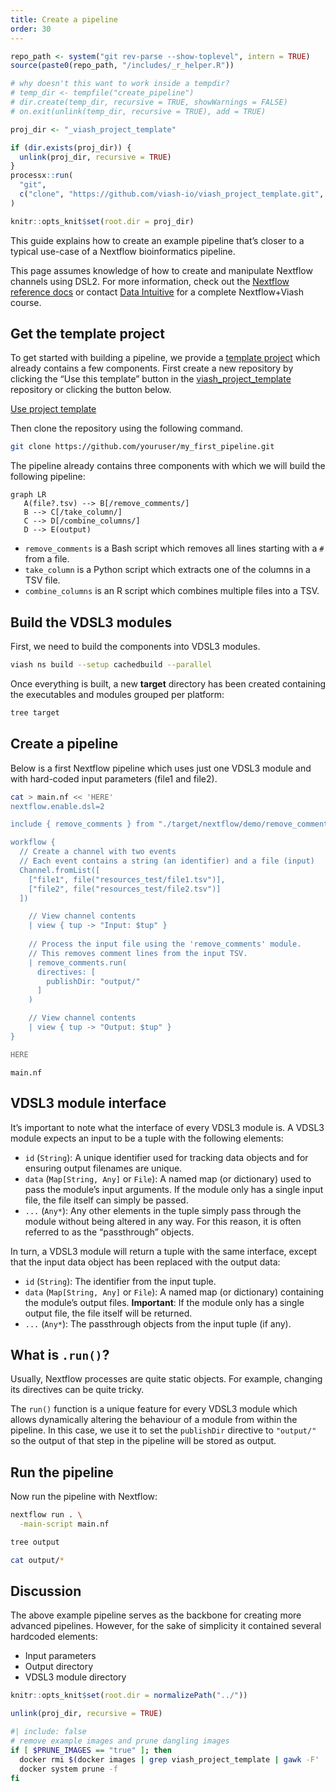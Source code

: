 ```yaml
---
title: Create a pipeline
order: 30
---
```



```r
repo_path <- system("git rev-parse --show-toplevel", intern = TRUE)
source(paste0(repo_path, "/includes/_r_helper.R"))

# why doesn't this want to work inside a tempdir?
# temp_dir <- tempfile("create_pipeline")
# dir.create(temp_dir, recursive = TRUE, showWarnings = FALSE)
# on.exit(unlink(temp_dir, recursive = TRUE), add = TRUE)

proj_dir <- "_viash_project_template"

if (dir.exists(proj_dir)) {
  unlink(proj_dir, recursive = TRUE)
}
processx::run(
  "git",
  c("clone", "https://github.com/viash-io/viash_project_template.git", proj_dir)
)

knitr::opts_knit$set(root.dir = proj_dir)
```

This guide explains how to create an example pipeline that's closer to a typical use-case of a Nextflow bioinformatics pipeline.

:::{.callout-note}
This page assumes knowledge of how to create and manipulate Nextflow channels using DSL2. For more information, check out the [Nextflow reference docs](https://www.nextflow.io/docs/latest/index.html) or contact [Data Intuitive](https://www.data-intuitive.com/contact) for a complete Nextflow+Viash course.
:::

## Get the template project

To get started with building a pipeline, we provide a [template project](https://github.com/viash-io/viash_project_template)
which already contains a few components. First create a new repository by clicking the "Use this template" button in the [viash_project_template](https://github.com/viash-io/viash_project_template) repository or clicking the button below.

[Use project template](https://github.com/viash-io/viash_project_template/generate){class="btn btn-info btn-md"}

Then clone the repository using the following command.

```bash
git clone https://github.com/youruser/my_first_pipeline.git
```

The pipeline already contains three components with which we will build the following pipeline:

```mermaid
graph LR
   A(file?.tsv) --> B[/remove_comments/]
   B --> C[/take_column/]
   C --> D[/combine_columns/]
   D --> E(output)
```

* `remove_comments` is a Bash script which removes all lines starting with a `#` from a file. 
* `take_column` is a Python script which extracts one of the columns in a TSV file. 
* `combine_columns` is an R script which combines multiple files into a TSV.

## Build the VDSL3 modules

First, we need to build the components into VDSL3 modules.

```bash
viash ns build --setup cachedbuild --parallel
```

Once everything is built, a new **target** directory has been created containing the executables and modules grouped per platform:

```bash
tree target
```

## Create a pipeline

Below is a first Nextflow pipeline which uses just one VDSL3 module and with hard-coded input parameters (file1 and file2).

```bash
cat > main.nf << 'HERE'
nextflow.enable.dsl=2

include { remove_comments } from "./target/nextflow/demo/remove_comments/main.nf"

workflow {
  // Create a channel with two events
  // Each event contains a string (an identifier) and a file (input)
  Channel.fromList([
    ["file1", file("resources_test/file1.tsv")],
    ["file2", file("resources_test/file2.tsv")]
  ])

    // View channel contents
    | view { tup -> "Input: $tup" }
    
    // Process the input file using the 'remove_comments' module.
    // This removes comment lines from the input TSV.
    | remove_comments.run(
      directives: [
        publishDir: "output/"
      ]
    )

    // View channel contents
    | view { tup -> "Output: $tup" }
}

HERE
```

```embed
main.nf
```

## VDSL3 module interface

It's important to note what the interface of every VDSL3 module is. A VDSL3 module expects an input to be a tuple with the following elements:

* `id` (`String`): A unique identifier used for tracking data objects and for ensuring output filenames are unique.
* `data` (`Map[String, Any]` or `File`): A named map (or dictionary) used to pass the module's input arguments. If the module only has a 
  single input file, the file itself can simply be passed.
* `...` (`Any*`): Any other elements in the tuple simply pass through the module without being altered in any way. For this reason, it is often referred to as the "passthrough" objects.

In turn, a VDSL3 module will return a tuple with the same interface, except that the input data object has been replaced with the output data:

* `id` (`String`): The identifier from the input tuple.
* `data` (`Map[String, Any]` or `File`): A named map (or dictionary) containing the module's output files. **Important**: If the module only has a single output file, the file itself will be returned.
* `...` (`Any*`): The passthrough objects from the input tuple (if any).

## What is `.run()`?

Usually, Nextflow processes are quite static objects. For example, changing its directives can be quite tricky.

The `run()` function is a unique feature for every VDSL3 module which allows dynamically altering the behaviour of a module from within the pipeline. In this case, we use it to set the `publishDir` directive to `"output/"` so the output of that step in the pipeline will be stored as output.

## Run the pipeline

Now run the pipeline with Nextflow:

```bash
nextflow run . \
  -main-script main.nf
```

```bash
tree output
```

```bash
cat output/*
```

## Discussion

The above example pipeline serves as the backbone for creating more advanced pipelines. However, for the sake of simplicity it contained several hardcoded elements:

* Input parameters
* Output directory
* VDSL3 module directory

<!-- TODO: refactor using Viash Nxf config -->


```r
knitr::opts_knit$set(root.dir = normalizePath("../"))
```

```r
unlink(proj_dir, recursive = TRUE)
```

```bash
#| include: false
# remove example images and prune dangling images
if [ $PRUNE_IMAGES == "true" ]; then
  docker rmi $(docker images | grep viash_project_template | gawk -F' ' '{print $3}')
  docker system prune -f
fi
```